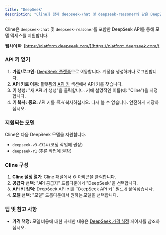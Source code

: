 ```yaml
---
title: "DeepSeek"
description: "Cline과 함께 deepseek-chat 및 deepseek-reasoner와 같은 DeepSeek 모델을 구성하고 사용하는 방법을 알아보십시오."
---
```


Cline은 `deepseek-chat` 및 `deepseek-reasoner`를 포함한 DeepSeek API를 통해 모델 액세스를 지원합니다.

**웹사이트:** [https://platform.deepseek.com/](https://platform.deepseek.com/)

### API 키 얻기

1.  **가입/로그인:** [DeepSeek 플랫폼](https://platform.deepseek.com/)으로 이동합니다. 계정을 생성하거나 로그인합니다.
2.  **API 키로 이동:** 플랫폼의 [API 키](https://platform.deepseek.com/api_keys) 섹션에서 API 키를 찾습니다.
3.  **키 생성:** "새 API 키 생성"을 클릭합니다. 키에 설명적인 이름(예: "Cline")을 지정합니다.
4.  **키 복사:** **중요:** API 키를 _즉시_ 복사하십시오. 다시 볼 수 없습니다. 안전하게 저장하십시오.

### 지원되는 모델

Cline은 다음 DeepSeek 모델을 지원합니다.

-   `deepseek-v3-0324` (코딩 작업에 권장)
-   `deepseek-r1` (추론 작업에 권장)

### Cline 구성

1.  **Cline 설정 열기:** Cline 패널에서 ⚙️ 아이콘을 클릭합니다.
2.  **공급자 선택:** "API 공급자" 드롭다운에서 "DeepSeek"을 선택합니다.
3.  **API 키 입력:** DeepSeek API 키를 "DeepSeek API 키" 필드에 붙여넣습니다.
4.  **모델 선택:** "모델" 드롭다운에서 원하는 모델을 선택합니다.

### 팁 및 참고 사항

-   **가격 책정:** 모델 비용에 대한 자세한 내용은 [DeepSeek 가격 책정](https://api-docs.deepseek.com/quick_start/pricing/) 페이지를 참조하십시오.
